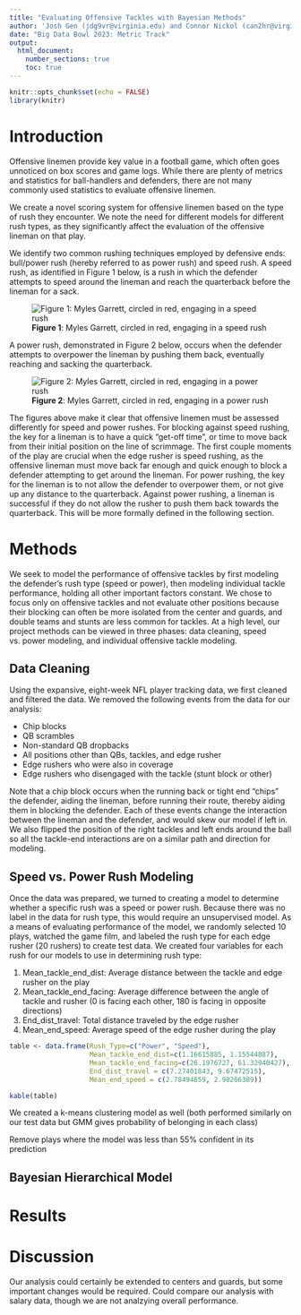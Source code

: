 ```yaml
---
title: "Evaluating Offensive Tackles with Bayesian Methods"
author: 'Josh Gen (jdg9vr@virginia.edu) and Connor Nickol (can2hr@virginia.edu)'
date: "Big Data Bowl 2023: Metric Track"
output: 
  html_document:
    number_sections: true
    toc: true
---
```


```r
knitr::opts_chunk$set(echo = FALSE)
library(knitr)
```

# Introduction

Offensive linemen provide key value in a football game, which often goes unnoticed on box scores and game logs. While there are plenty of metrics and statistics for ball-handlers and defenders, there are not many commonly used statistics to evaluate offensive linemen.

We create a novel scoring system for offensive linemen based on the type of rush they encounter. We note the need for different models for different rush types, as they significantly affect the evaluation of the offensive lineman on that play.

We identify two common rushing techniques employed by defensive ends: bull/power rush (hereby referred to as power rush) and speed rush. A speed rush, as identified in Figure 1 below, is a rush in which the defender attempts to speed around the lineman and reach the quarterback before the lineman for a sack.

![**Figure 1**: Myles Garrett, circled in red, engaging in a speed rush](./Visuals/speedrush.gif)

A power rush, demonstrated in Figure 2 below, occurs when the defender attempts to overpower the lineman by pushing them back, eventually reaching and sacking the quarterback.

![**Figure 2**: Myles Garrett, circled in red, engaging in a power rush](./Visuals/powerrush.gif)

The figures above make it clear that offensive linemen must be assessed differently for speed and power rushes. For blocking against speed rushing, the key for a lineman is to have a quick "get-off time", or time to move back from their initial position on the line of scrimmage. The first couple moments of the play are crucial when the edge rusher is speed rushing, as the offensive lineman must move back far enough and quick enough to block a defender attempting to get around the lineman. For power rushing, the key for the lineman is to not allow the defender to overpower them, or not give up any distance to the quarterback. Against power rushing, a lineman is successful if they do not allow the rusher to push them back towards the quarterback. This will be more formally defined in the following section.

# Methods

We seek to model the performance of offensive tackles by first modeling the defender's rush type (speed or power), then modeling individual tackle performance, holding all other important factors constant. We chose to focus only on offensive tackles and not evaluate other positions because their blocking can often be more isolated from the center and guards, and double teams and stunts are less common for tackles. At a high level, our project methods can be viewed in three phases: data cleaning, speed vs. power modeling, and individual offensive tackle modeling.

## Data Cleaning

Using the expansive, eight-week NFL player tracking data, we first cleaned and filtered the data. We removed the following events from the data for our analysis:

  - Chip blocks
  - QB scrambles
  - Non-standard QB dropbacks
  - All positions other than QBs, tackles, and edge rusher
  - Edge rushers who were also in coverage
  - Edge rushers who disengaged with the tackle (stunt block or other)

Note that a chip block occurs when the running back or tight end "chips" the defender, aiding the lineman, before running their route, thereby aiding them in blocking the defender. Each of these events change the interaction between the lineman and the defender, and would skew our model if left in. We also flipped the position of the right tackles and left ends around the ball so all the tackle-end interactions are on a similar path and direction for modeling. 

## Speed vs. Power Rush Modeling

Once the data was prepared, we turned to creating a model to determine whether a specific rush was a speed or power rush. Because there was no label in the data for rush type, this would require an unsupervised model. As a means of evaluating performance of the model, we randomly selected 10 plays, watched the game film, and labeled the rush type for each edge rusher (20 rushers) to create test data. We created four variables for each rush for our models to use in determining rush type:

  1. Mean_tackle_end_dist: Average distance between the tackle and edge rusher on the play
  2. Mean_tackle_end_facing: Average difference between the angle of tackle and rusher (0 is facing each other, 180 is facing in opposite directions)
  3. End_dist_travel: Total distance traveled by the edge rusher
  4. Mean_end_speed: Average speed of the edge rusher during the play

```r
table <- data.frame(Rush_Type=c("Power", "Speed"),
                    Mean_tackle_end_dist=c(1.16615885, 1.15544887),
                    Mean_tackle_end_facing=c(26.1976727, 61.32940427),
                    End_dist_travel = c(7.27401843, 9.67472515),
                    Mean_end_speed = c(2.78494659, 2.98266389))

kable(table)
```

We created a k-means clustering model as well (both performed similarly on our test data but GMM gives probability of belonging in each class)


Remove plays where the model was less than 55% confident in its prediction

## Bayesian Hierarchical Model

# Results

# Discussion

Our analysis could certainly be extended to centers and guards, but some important changes would be required. Could compare our analysis with salary data, though we are not analzying overall performance.



